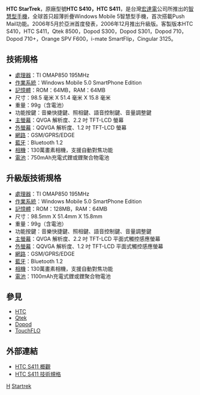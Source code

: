 {{noteTA
|G1=長度單位
}}

'''HTC StarTrek'''，原廠型號'''HTC S410，HTC S411'''，是台灣[[宏達電|宏達電]]公司所推出的[[智慧型手機|智慧型手機]]，全球首只超薄折疊Windows Mobile 5智慧型手機，首次搭載Push Mail功能。2006年5月於亞洲首度發表，2006年12月推出升級版。客製版本HTC S410，HTC S411，Qtek 8500，Dopod S300，Dopod S301，Dopod 710，Dopod 710+，Orange SPV F600，i-mate SmartFlip，Cingular 3125。

== 技術規格 ==
*[[處理器|處理器]]：TI OMAP850 195MHz
*[[作業系統|作業系統]]：Windows Mobile 5.0 SmartPhone Edition
*[[記憶體|記憶體]]：ROM：64MB，RAM：64MB
*尺寸：98.5 毫米 X 51.4 毫米 X 15.8 毫米
*重量：99g（含電池）
*功能按鍵：音樂快捷鍵、照相鍵、語音控制鍵、音量調整鍵
*[[主螢幕|主螢幕]]：QVGA 解析度、2.2 吋 TFT-LCD 螢幕
*[[外螢幕|外螢幕]]：QQVGA 解析度、1.2 吋 TFT-LCD 螢幕
*[[網路|網路]]：GSM/GPRS/EDGE
*[[藍牙|藍牙]]：Bluetooth 1.2
*[[相機|相機]]：130萬畫素相機，支援自動對焦功能
*[[電池|電池]]：750mAh充電式鋰或鋰聚合物電池

== 升級版技術規格 ==
*[[處理器|處理器]]：TI OMAP850 195MHz
*[[作業系統|作業系統]]：Windows Mobile 5.0 SmartPhone Edition
*[[記憶體|記憶體]]：ROM：128MB，RAM：64MB
*尺寸：98.5mm X 51.4mm X 15.8mm
*重量：99g（含電池）
*功能按鍵：音樂快捷鍵、照相鍵、語音控制鍵、音量調整鍵
*[[主螢幕|主螢幕]]：QVGA 解析度、2.2 吋 TFT-LCD 平面式觸控感應螢幕
*[[外螢幕|外螢幕]]：QQVGA 解析度、1.2 吋 TFT-LCD 平面式觸控感應螢幕
*[[網路|網路]]：GSM/GPRS/EDGE
*[[藍牙|藍牙]]：Bluetooth 1.2
*[[相機|相機]]：130萬畫素相機，支援自動對焦功能
*[[電池|電池]]：1100mAh充電式鋰或鋰聚合物電池

== 參見 ==
*[[HTC|HTC]]
*[[Qtek|Qtek]]
*[[Dopod|Dopod]]
*[[TouchFLO|TouchFLO]]

== 外部連結 ==
*[http://www.htc.com/la/product.aspx?id=18930 HTC S411 概觀]{{dead link|date=2017年11月 |bot=InternetArchiveBot |fix-attempted=yes }}
*[http://www.htc.com/la/product.aspx?id=18934 HTC S411 技術規格]{{dead link|date=2017年11月 |bot=InternetArchiveBot |fix-attempted=yes }}

{{HTC Phones S Series}}

[[Category:智能手機|H]]
[[Category:宏達電手機|Startrek]]